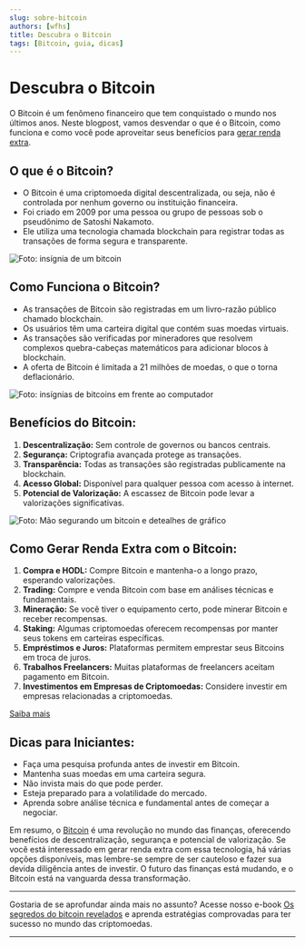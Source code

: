 ```yaml
---
slug: sobre-bitcoin
authors: [wfhs]
title: Descubra o Bitcoin
tags: [Bitcoin, guia, dicas]
---
```


# Descubra o Bitcoin

O Bitcoin é um fenômeno financeiro que tem conquistado o mundo nos últimos anos. Neste blogpost, vamos desvendar o que é o Bitcoin, como funciona e como você pode aproveitar seus benefícios para [gerar renda extra](https://pay.kiwify.com.br/lkizXf4).

## O que é o Bitcoin?

- O Bitcoin é uma criptomoeda digital descentralizada, ou seja, não é controlada por nenhum governo ou instituição financeira.
- Foi criado em 2009 por uma pessoa ou grupo de pessoas sob o pseudônimo de Satoshi Nakamoto.
- Ele utiliza uma tecnologia chamada blockchain para registrar todas as transações de forma segura e transparente.


![Foto: insígnia de um bitcoin](./img/bitcoin.jpg#rounded)

## Como Funciona o Bitcoin?

- As transações de Bitcoin são registradas em um livro-razão público chamado blockchain.
- Os usuários têm uma carteira digital que contém suas moedas virtuais.
- As transações são verificadas por mineradores que resolvem complexos quebra-cabeças matemáticos para adicionar blocos à blockchain.
- A oferta de Bitcoin é limitada a 21 milhões de moedas, o que o torna deflacionário.


![Foto: insígnias de bitcoins em frente ao computador](./img/bitcoin1.jpg#rounded)

## Benefícios do Bitcoin:

1. **Descentralização:** Sem controle de governos ou bancos centrais.
2. **Segurança:** Criptografia avançada protege as transações.
3. **Transparência:** Todas as transações são registradas publicamente na blockchain.
4. **Acesso Global:** Disponível para qualquer pessoa com acesso à internet.
5. **Potencial de Valorização:** A escassez de Bitcoin pode levar a valorizações significativas.


![Foto: Mão segurando um bitcoin e detealhes de gráfico](./img/bitcoin2.jpg#rounded)

## Como Gerar Renda Extra com o Bitcoin:

1. **Compra e HODL:** Compre Bitcoin e mantenha-o a longo prazo, esperando valorizações.
2. **Trading:** Compre e venda Bitcoin com base em análises técnicas e fundamentais.
3. **Mineração:** Se você tiver o equipamento certo, pode minerar Bitcoin e receber recompensas.
4. **Staking:** Algumas criptomoedas oferecem recompensas por manter seus tokens em carteiras específicas.
5. **Empréstimos e Juros:** Plataformas permitem emprestar seus Bitcoins em troca de juros.
6. **Trabalhos Freelancers:** Muitas plataformas de freelancers aceitam pagamento em Bitcoin.
7. **Investimentos em Empresas de Criptomoedas:** Considere investir em empresas relacionadas a criptomoedas.

[<Link className="button button--primary button--lg"> Saiba mais</Link>](https://pay.kiwify.com.br/lkizXf4)

## Dicas para Iniciantes:

- Faça uma pesquisa profunda antes de investir em Bitcoin.
- Mantenha suas moedas em uma carteira segura.
- Não invista mais do que pode perder.
- Esteja preparado para a volatilidade do mercado.
- Aprenda sobre análise técnica e fundamental antes de começar a negociar.

Em resumo, o [Bitcoin](https://pay.kiwify.com.br/lkizXf4) é uma revolução no mundo das finanças, oferecendo benefícios de descentralização, segurança e potencial de valorização. Se você está interessado em gerar renda extra com essa tecnologia, há várias opções disponíveis, mas lembre-se sempre de ser cauteloso e fazer sua devida diligência antes de investir. O futuro das finanças está mudando, e o Bitcoin está na vanguarda dessa transformação.

<hr/>
Gostaria de se aprofundar ainda mais no assunto? Acesse nosso e-book <a href="https://pay.kiwify.com.br/lkizXf4">Os segredos do bitcoin revelados</a> e aprenda estratégias comprovadas para ter sucesso no mundo das criptomoedas.<br />
<hr/>




